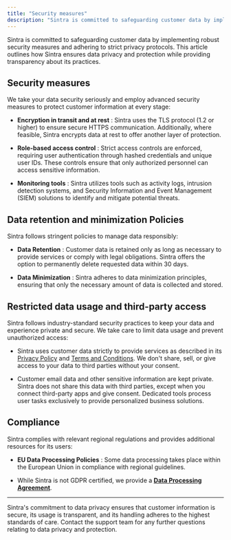 ```yaml
---
title: "Security measures"
description: "Sintra is committed to safeguarding customer data by implementing robust security measures and adhering to strict privacy protocols. This article outlines ho..."
---
```


Sintra is committed to safeguarding customer data by implementing robust security measures and adhering to strict privacy protocols. This article outlines how Sintra ensures data privacy and protection while providing transparency about its practices.

## Security measures

We take your data security seriously and employ advanced security measures to protect customer information at every stage:

  * **Encryption in transit and at rest** : Sintra uses the TLS protocol (1.2 or higher) to ensure secure HTTPS communication. Additionally, where feasible, Sintra encrypts data at rest to offer another layer of protection.

  * **Role-based access control** : Strict access controls are enforced, requiring user authentication through hashed credentials and unique user IDs. These controls ensure that only authorized personnel can access sensitive information.

  * **Monitoring tools** : Sintra utilizes tools such as activity logs, intrusion detection systems, and Security Information and Event Management (SIEM) solutions to identify and mitigate potential threats.




## Data retention and minimization Policies

Sintra follows stringent policies to manage data responsibly:

  * **Data Retention** : Customer data is retained only as long as necessary to provide services or comply with legal obligations. Sintra offers the option to permanently delete requested data within 30 days.

  * **Data Minimization** : Sintra adheres to data minimization principles, ensuring that only the necessary amount of data is collected and stored.




## Restricted data usage and third-party access

Sintra follows industry-standard security practices to keep your data and experience private and secure. We take care to limit data usage and prevent unauthorized access:

  * Sintra uses customer data strictly to provide services as described in its [Privacy Policy](https://help.sintra.ai/en/articles/11785619-managing-multiple-projects-using-brain-ai-profiles-in-sintra#) and [Terms and Conditions](https://help.sintra.ai/en/articles/11785619-managing-multiple-projects-using-brain-ai-profiles-in-sintra#). We don't share, sell, or give access to your data to third parties without your consent.

  * Customer email data and other sensitive information are kept private. Sintra does not share this data with third parties, except when you connect third-party apps and give consent. Dedicated tools process user tasks exclusively to provide personalized business solutions.




## Compliance 

Sintra complies with relevant regional regulations and provides additional resources for its users:

  * **EU Data Processing Policies** : Some data processing takes place within the European Union in compliance with regional guidelines.

  * While Sintra is not GDPR certified, we provide a **[Data Processing Agreement](https://sintra.ai/legal/data-processing-agreement?search=support&35444d06_page=2&50c59e3f_page=1)**.




* * *

Sintra's commitment to data privacy ensures that customer information is secure, its usage is transparent, and its handling adheres to the highest standards of care. Contact the support team for any further questions relating to data privacy and protection.